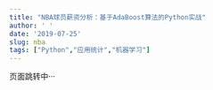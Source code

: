 ```yaml
---
title: "NBA球员薪资分析：基于AdaBoost算法的Python实战"
author: ' '
date: '2019-07-25'
slug: nba
tags: ["Python","应用统计","机器学习"]
---
```


页面跳转中···

<script>

window.location.replace("https://xsong.ltd/archives/pandas/nba")

</script>

